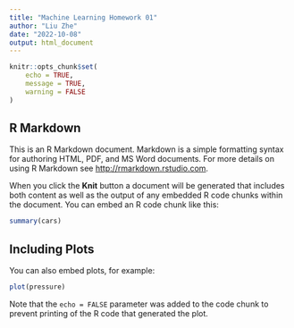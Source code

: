 ```yaml
---
title: "Machine Learning Homework 01"
author: "Liu Zhe"
date: "2022-10-08"
output: html_document
---
```


```r
knitr::opts_chunk$set(
	echo = TRUE,
	message = TRUE,
	warning = FALSE
)
```

## R Markdown

This is an R Markdown document. Markdown is a simple formatting syntax for authoring HTML, PDF, and MS Word documents. For more details on using R Markdown see <http://rmarkdown.rstudio.com>.

When you click the **Knit** button a document will be generated that includes both content as well as the output of any embedded R code chunks within the document. You can embed an R code chunk like this:

```r
summary(cars)
```

## Including Plots

You can also embed plots, for example:

```r
plot(pressure)
```

Note that the `echo = FALSE` parameter was added to the code chunk to prevent printing of the R code that generated the plot.
